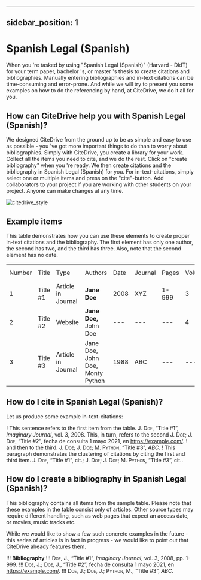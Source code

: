
---
sidebar_position: 1
---

# Spanish Legal (Spanish)

When you 're tasked by using "Spanish Legal (Spanish)" (Harvard - DkIT) for your term paper, bachelor 's, or master 's thesis to create citations and bibliographies.
Manually entering bibliographies and in-text citations can be time-consuming and error-prone. And while we will try to present you some examples on how to do the referencing by hand, at CiteDrive, we do it all for you.

<!---
## About  Spanish Legal (Spanish)

* Title: Spanish Legal (Spanish)
* Short Title (Id): Harvard - DkIT)
* Authors: Spanish Legal (Spanish)
* Download: Spanish Legal (Spanish)
 --->

## How can CiteDrive help you with Spanish Legal (Spanish)?

We designed CiteDrive from the ground up to be as simple and easy to use as possible - you 've got more important things to do than to worry about bibliographies. Simply with CiteDrive, you create a library for your work. Collect all the items you need to cite, and we do the rest. Click on "create bibliography" when you 're ready. We then create citations and the bibliography in Spanish Legal (Spanish) for you. For in-text-citations, simply select one or multiple items and press on the "cite"-button. Add collaborators to your project if you are working with other students on your project. Anyone can make changes at any time.


![citedrive_style](images/spanish-legal-spanish.svg "Choose Spanish Legal (Spanish) in the CiteDrive App")


## Example items

This table demonstrates how you can use these elements to create proper in-text citations and the bibliography. The first element has only one author, the second has two, and the third has three. Also, note that the second element has no date.


<table>
  <tr>
   <td>Number
   </td>
   <td>Title
   </td>
   <td>Type
   </td>
   <td>Authors
   </td>
   <td>Date
   </td>
   <td>Journal
   </td>
   <td>Pages
   </td>
   <td>Volume
   </td>
   <td>Issue
   </td>
   <td>Access Date
   </td>
  </tr>
  <tr>
   <td>1
   </td>
   <td>Title #1
   </td>
   <td>Article in Journal
   </td>
   <td><strong>Jane Doe</strong>
   </td>
   <td>2008
   </td>
   <td>XYZ
   </td>
   <td>1-999
   </td>
   <td>3
   </td>
   <td>2
   </td>
   <td>--
   </td>
  </tr>
  <tr>
   <td>
2
   </td>
   <td>Title #2
   </td>
   <td>Website
   </td>
   <td><strong>Jane Doe, </strong>John Doe
   </td>
   <td>---
   </td>
   <td>---
   </td>
   <td>---
   </td>
   <td>4
   </td>
   <td>---
   </td>
   <td>2020-05-01
   </td>
  </tr>
  <tr>
   <td>3
   </td>
   <td>Title #3
   </td>
   <td>Article in Journal
   </td>
   <td>Jane Doe, John Doe, Monty Python
   </td>
   <td>1988
   </td>
   <td>ABC
   </td>
   <td>---
   </td>
   <td>---
   </td>
   <td>16
   </td>
   <td>---
   </td>
  </tr>
</table>



## How do I cite in  Spanish Legal (Spanish)?

Let us produce some example in-text-citations:

! This sentence refers to the first item from the table. <span style="font-variant:small-caps;">J. Doe</span>, “Title #1”, <i>Imaginary Journal</i>, vol. 3, 2008. This, in turn, refers to the second <span style="font-variant:small-caps;">J. Doe; J. Doe</span>, “Title #2”, fecha de consulta 1 mayo 2021, en https://example.com/.
! and then to the third.  <span style="font-variant:small-caps;">J. Doe; J. Doe; M. Python</span>, “Title #3”, <i>ABC</i>.
! This paragraph demonstrates the clustering of citations by citing the first and third item. <span style="font-variant:small-caps;">J. Doe</span>, “Title #1”, cit.; <span style="font-variant:small-caps;">J. Doe; J. Doe; M. Python</span>, “Title #3”, cit..



## How do I create a bibliography in Spanish Legal (Spanish)?

This bibliography contains all items from the sample table. Please note that these examples in the table consist only of articles. Other source types may require different handling, such as web pages that expect an access date, or movies, music tracks etc.

While we would like to show a few such concrete examples in the future - this series of articles is in fact in progress - we would like to point out that CiteDrive already features them.


!!! **Bibliography**
!!! <span style="font-variant:small-caps;">Doe, J.</span>, “Title #1”, <i>Imaginary Journal</i>, vol. 3, 2008, pp. 1-999.
!!! <span style="font-variant:small-caps;">Doe, J.; Doe, J.</span>, “Title #2”, fecha de consulta 1 mayo 2021, en https://example.com/.
!!! <span style="font-variant:small-caps;">Doe, J.; Doe, J.; Python, M.</span>, “Title #3”, <i>ABC</i>.


```
        